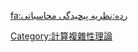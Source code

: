 {{Cat main|結構複雜度理論}}
{{Commonscat|Computational complexity theory}}

[[Category:計算複雜性理論|Category:計算複雜性理論]]

[[fa:رده:نظریه_پیچیدگی_محاسباتی|fa:رده:نظریه پیچیدگی محاسباتی]]